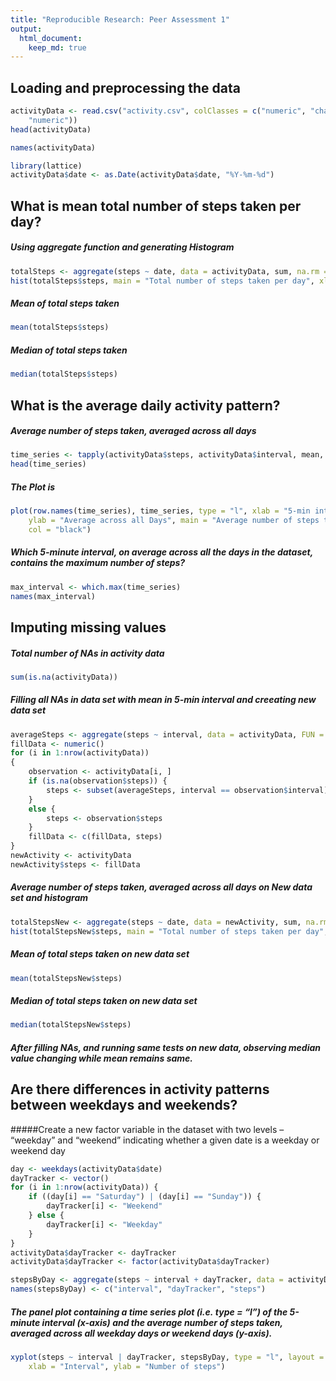 ```yaml
---
title: "Reproducible Research: Peer Assessment 1"
output: 
  html_document:
    keep_md: true
---
```



## Loading and preprocessing the data
```r
activityData <- read.csv("activity.csv", colClasses = c("numeric", "character", 
    "numeric"))
head(activityData)
```

```r
names(activityData)
```

```r
library(lattice)
activityData$date <- as.Date(activityData$date, "%Y-%m-%d")
```
## What is mean total number of steps taken per day?
##### Using aggregate function and generating Histogram
```r
totalSteps <- aggregate(steps ~ date, data = activityData, sum, na.rm = TRUE)
hist(totalSteps$steps, main = "Total number of steps taken per day", xlab = "day", col = "purple")
```

##### Mean of total steps taken
```r
mean(totalSteps$steps)
```
##### Median of total steps taken
```r
median(totalSteps$steps)
```
## What is the average daily activity pattern?

##### Average number of steps taken, averaged across all days
```r
time_series <- tapply(activityData$steps, activityData$interval, mean, na.rm = TRUE)
head(time_series)
```
##### The Plot is
```r
plot(row.names(time_series), time_series, type = "l", xlab = "5-min interval", 
    ylab = "Average across all Days", main = "Average number of steps taken", 
    col = "black")
```

##### Which 5-minute interval, on average across all the days in the dataset, contains the maximum number of steps?
```r
max_interval <- which.max(time_series)
names(max_interval)
```
## Imputing missing values
##### Total number of NAs in activity data
```r
sum(is.na(activityData))
```

##### Filling all NAs in data set with mean in 5-min interval and creeating new data set

```r
averageSteps <- aggregate(steps ~ interval, data = activityData, FUN = mean)
fillData <- numeric()
for (i in 1:nrow(activityData))
{
    observation <- activityData[i, ]
    if (is.na(observation$steps)) {
        steps <- subset(averageSteps, interval == observation$interval)$steps
    } 
    else {
        steps <- observation$steps
    }
    fillData <- c(fillData, steps)
}
newActivity <- activityData
newActivity$steps <- fillData
```

##### Average number of steps taken, averaged across all days on New data set and histogram
```r
totalStepsNew <- aggregate(steps ~ date, data = newActivity, sum, na.rm = TRUE)
hist(totalStepsNew$steps, main = "Total number of steps taken per day", xlab = "day", col = "purple")
```
##### Mean of total steps taken on new data set
```r
mean(totalStepsNew$steps)
```
##### Median of total steps taken on new data set
```r
median(totalStepsNew$steps)
```
##### After filling NAs, and running same tests on new data, observing median value changing while mean remains same.
## Are there differences in activity patterns between weekdays and weekends?
#####Create a new factor variable in the dataset with two levels -- "weekday" and "weekend" indicating whether a given date is a weekday or weekend day

```r
day <- weekdays(activityData$date)
dayTracker <- vector()
for (i in 1:nrow(activityData)) {
    if ((day[i] == "Saturday") | (day[i] == "Sunday")) {
        dayTracker[i] <- "Weekend"
    } else {
        dayTracker[i] <- "Weekday"
    }
}
activityData$dayTracker <- dayTracker
activityData$dayTracker <- factor(activityData$dayTracker)

stepsByDay <- aggregate(steps ~ interval + dayTracker, data = activityData, mean)
names(stepsByDay) <- c("interval", "dayTracker", "steps")
```

##### The panel plot containing a time series plot (i.e. type = "l") of the 5-minute interval (x-axis) and the average number of steps taken, averaged across all weekday days or weekend days (y-axis).

```r
xyplot(steps ~ interval | dayTracker, stepsByDay, type = "l", layout = c(1, 2), 
    xlab = "Interval", ylab = "Number of steps")
```